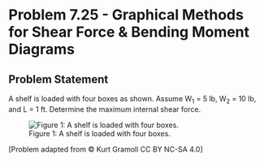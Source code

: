 # Problem 7.25 - Graphical Methods for Shear Force & Bending Moment Diagrams {.unnumbered}

## Problem Statement

A shelf is loaded with four boxes as shown. Assume W<sub>1</sub> = 5 lb, W<sub>2</sub> = 10 lb, and L = 1 ft. Determine the maximum internal shear force.


![Figure 1: A shelf is loaded with four boxes.](images/321.png){fig-alt="Picture of a shelf with four boxes. Box one was a weight of W1 over a distance L, box two has a weight of W2 over a distance L, box three has a weight of W3 over a distance L, and box four has a weight of W4 over a distance L. The shelf has two supports at L and 3L."}

\[Problem adapted from © Kurt Gramoll CC BY NC-SA 4.0\]